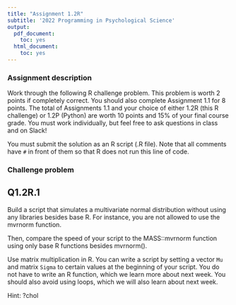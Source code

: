 ```yaml
---
title: "Assignment 1.2R"
subtitle: '2022 Programming in Psychological Science'
output:
  pdf_document:
    toc: yes
  html_document:
    toc: yes
---
```


<!-- Authors: Michael D. Nunez, Hannes Rosenbusch-->

<!-- Changes: -->
<!-- Michael 7-Jan-21 -->

### Assignment description

Work through the following R challenge problem. This problem is worth 2 points if completely correct. You should also complete Assignment 1.1 for 8 points. The total of Assignments 1.1 and your choice of either 1.2R (this R challenge) or 1.2P (Python) are worth 10 points and 15% of your final course grade. You must work individually, but feel free to ask questions in class and on Slack! 

You must submit the solution as an R script (.R file). Note that all comments have `#` in front of them so that R does not run this line of code.



### Challenge problem

## Q1.2R.1

Build a script that simulates a multivariate normal distribution without using any libraries besides base R. For instance, you are not allowed to use the mvrnorm function. 

Then, compare the speed of your script to the MASS::mvrnorm function using only base R functions besides mvrnorm().

Use matrix multiplication in R. You can write a script by setting a vector `Mu` and matrix `Sigma` to certain values at the beginning of your script. You do not have to write an R function, which we learn more about next week. You should also avoid using loops, which we will also learn about next week. 

Hint: ?chol
